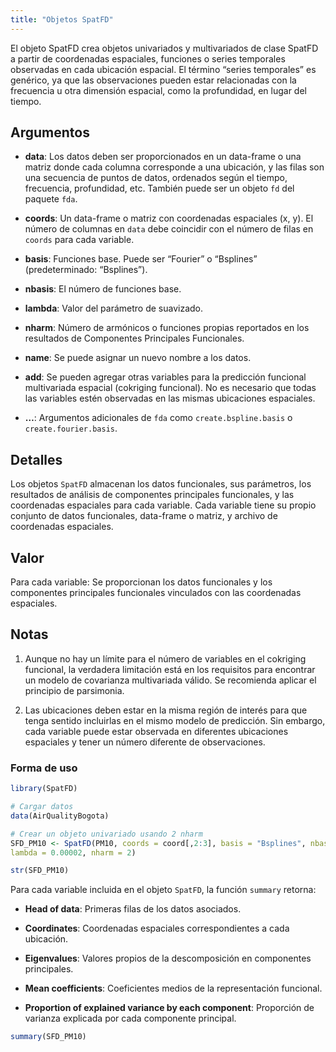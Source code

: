 ```yaml
---
title: "Objetos SpatFD"
---
```


El objeto SpatFD crea objetos univariados y multivariados de clase SpatFD a partir de coordenadas espaciales, funciones o series temporales observadas en cada ubicación espacial. El término "series temporales" es genérico, ya que las observaciones pueden estar relacionadas con la frecuencia u otra dimensión espacial, como la profundidad, en lugar del tiempo.

## Argumentos

-   **data**: Los datos deben ser proporcionados en un data-frame o una matriz donde cada columna corresponde a una ubicación, y las filas son una secuencia de puntos de datos, ordenados según el tiempo, frecuencia, profundidad, etc. También puede ser un objeto `fd` del paquete `fda`.

-   **coords**: Un data-frame o matriz con coordenadas espaciales (x, y). El número de columnas en `data` debe coincidir con el número de filas en `coords` para cada variable.

-   **basis**: Funciones base. Puede ser "Fourier" o "Bsplines" (predeterminado: "Bsplines").

-   **nbasis**: El número de funciones base.

-   **lambda**: Valor del parámetro de suavizado.

-   **nharm**: Número de armónicos o funciones propias reportados en los resultados de Componentes Principales Funcionales.

-   **name**: Se puede asignar un nuevo nombre a los datos.

-   **add**: Se pueden agregar otras variables para la predicción funcional multivariada espacial (cokriging funcional). No es necesario que todas las variables estén observadas en las mismas ubicaciones espaciales.

-   **...**: Argumentos adicionales de `fda` como `create.bspline.basis` o `create.fourier.basis`.

## Detalles

Los objetos `SpatFD` almacenan los datos funcionales, sus parámetros, los resultados de análisis de componentes principales funcionales, y las coordenadas espaciales para cada variable. Cada variable tiene su propio conjunto de datos funcionales, data-frame o matriz, y archivo de coordenadas espaciales.

## Valor

Para cada variable: Se proporcionan los datos funcionales y los componentes principales funcionales vinculados con las coordenadas espaciales.

## Notas

1.  Aunque no hay un límite para el número de variables en el cokriging funcional, la verdadera limitación está en los requisitos para encontrar un modelo de covarianza multivariada válido. Se recomienda aplicar el principio de parsimonia.

2.  Las ubicaciones deben estar en la misma región de interés para que tenga sentido incluirlas en el mismo modelo de predicción. Sin embargo, cada variable puede estar observada en diferentes ubicaciones espaciales y tener un número diferente de observaciones.

### Forma de uso

```r
library(SpatFD)

```

```r
# Cargar datos
data(AirQualityBogota)

# Crear un objeto univariado usando 2 nharm
SFD_PM10 <- SpatFD(PM10, coords = coord[,2:3], basis = "Bsplines", nbasis = 91,
lambda = 0.00002, nharm = 2)


```

```r
str(SFD_PM10)

```

Para cada variable incluida en el objeto `SpatFD`, la función `summary` retorna:

-   **Head of data**: Primeras filas de los datos asociados.

-   **Coordinates**: Coordenadas espaciales correspondientes a cada ubicación.

-   **Eigenvalues**: Valores propios de la descomposición en componentes principales.

-   **Mean coefficients**: Coeficientes medios de la representación funcional.

-   **Proportion of explained variance by each component**: Proporción de varianza explicada por cada componente principal.

```r
summary(SFD_PM10)
```
